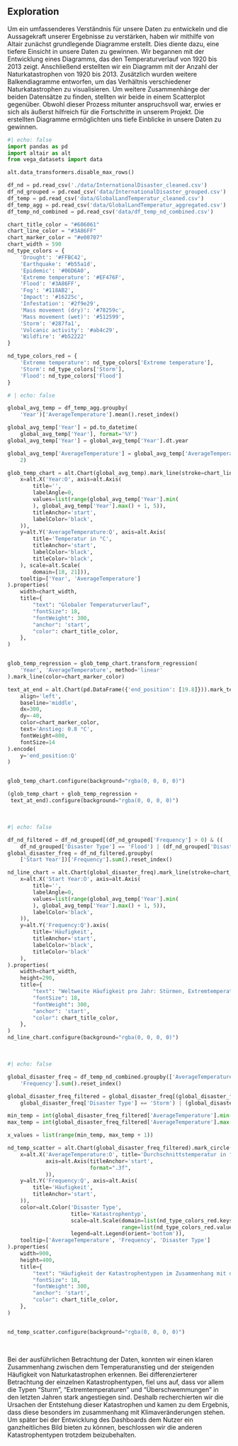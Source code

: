 ## Exploration
Um ein umfassenderes Verständnis für unsere Daten zu entwickeln und die Aussagekraft unserer Ergebnisse zu verstärken, 
haben wir mithilfe von Altair zunächst grundlegende Diagramme erstellt. Dies diente dazu, eine tiefere Einsicht in unsere Daten zu gewinnen. 
Wir begannen mit der Entwicklung eines Diagramms, das den Temperaturverlauf von 1920 bis 2013 zeigt. Anschließend erstellten wir ein 
Diagramm mit der Anzahl der Naturkatastrophen von 1920 bis 2013. Zusätzlich wurden weitere Balkendiagramme entworfen, 
um das Verhältnis verschiedener Naturkatastrophen zu visualisieren. Um weitere Zusammenhänge der beiden Datensätze zu finden, 
stellten wir beide in einem Scatterplot gegenüber. 
Obwohl dieser Prozess mitunter anspruchsvoll war, erwies er sich als äußerst hilfreich für die Fortschritte in unserem Projekt. 
Die erstellten Diagramme ermöglichten uns tiefe Einblicke in unsere Daten zu gewinnen.

```python
#| echo: false
import pandas as pd
import altair as alt
from vega_datasets import data

alt.data_transformers.disable_max_rows()

df_nd = pd.read_csv('./data/InternationalDisaster_cleaned.csv')
df_nd_grouped = pd.read_csv('data/InternationalDisaster_grouped.csv')
df_temp = pd.read_csv('data/GlobalLandTemperatur_cleaned.csv')
df_temp_agg = pd.read_csv('data/GlobalLandTemperatur_aggregated.csv')
df_temp_nd_combined = pd.read_csv('data/df_temp_nd_combined.csv')

chart_title_color = "#606061"
chart_line_color = "#3A86FF"
chart_marker_color = "#e00707"
chart_width = 590
nd_type_colors = {
    'Drought': '#FFBC42',
    'Earthquake': '#b55a1d',
    'Epidemic': '#06D6A0',
    'Extreme temperature': '#EF476F',
    'Flood': '#3A86FF',
    'Fog': '#118AB2',
    'Impact': '#16225c',
    'Infestation': '#2f9e29',
    'Mass movement (dry)': '#78259c',
    'Mass movement (wet)': '#512599',
    'Storm': '#287fa1',
    'Volcanic activity': '#ab4c29',
    'Wildfire': '#b52222'
}

nd_type_colors_red = {
    'Extreme temperature': nd_type_colors['Extreme temperature'],
    'Storm': nd_type_colors['Storm'],
    'Flood': nd_type_colors['Flood']
}
```

```python
# | echo: false

global_avg_temp = df_temp_agg.groupby(
    'Year')['AverageTemperature'].mean().reset_index()

global_avg_temp['Year'] = pd.to_datetime(
    global_avg_temp['Year'], format='%Y')
global_avg_temp['Year'] = global_avg_temp['Year'].dt.year

global_avg_temp['AverageTemperature'] = global_avg_temp['AverageTemperature'].round(
    2)

glob_temp_chart = alt.Chart(global_avg_temp).mark_line(stroke=chart_line_color).encode(
    x=alt.X('Year:O', axis=alt.Axis(
        title='',
        labelAngle=0,
        values=list(range(global_avg_temp['Year'].min(
        ), global_avg_temp['Year'].max() + 1, 5)),
        titleAnchor='start',
        labelColor='black',
    )),
    y=alt.Y('AverageTemperature:Q', axis=alt.Axis(
        title='Temperatur in °C',
        titleAnchor='start',
        labelColor='black',
        titleColor='black',
    ), scale=alt.Scale(
        domain=[18, 21])),
    tooltip=['Year', 'AverageTemperature']
).properties(
    width=chart_width,
    title={
        "text": "Globaler Temperaturverlauf",
        "fontSize": 18,
        "fontWeight": 300,
        "anchor": 'start',
        "color": chart_title_color,
    },
)


glob_temp_regression = glob_temp_chart.transform_regression(
    'Year', 'AverageTemperature', method='linear'
).mark_line(color=chart_marker_color)

text_at_end = alt.Chart(pd.DataFrame({'end_position': [19.8]})).mark_text(
    align='left',
    baseline='middle',
    dx=300,
    dy=-40,
    color=chart_marker_color,
    text='Anstieg: 0.8 °C',
    fontWeight=800,
    fontSize=14
).encode(
    y='end_position:Q'
)


glob_temp_chart.configure(background="rgba(0, 0, 0, 0)")

(glob_temp_chart + glob_temp_regression +
 text_at_end).configure(background="rgba(0, 0, 0, 0)")
```
<br/>
```python
#| echo: false

df_nd_filtered = df_nd_grouped[(df_nd_grouped['Frequency'] > 0) & ((
    df_nd_grouped['Disaster Type'] == 'Flood') | (df_nd_grouped['Disaster Type'] == 'Storm') | (df_nd_grouped['Disaster Type'] == 'Extreme temperatur'))]
global_disaster_freq = df_nd_filtered.groupby(
    ['Start Year'])['Frequency'].sum().reset_index()

nd_line_chart = alt.Chart(global_disaster_freq).mark_line(stroke=chart_line_color).encode(
    x=alt.X('Start Year:O', axis=alt.Axis(
        title='',
        labelAngle=0,
        values=list(range(global_avg_temp['Year'].min(
        ), global_avg_temp['Year'].max() + 1, 5)),
        labelColor='black',
    )),
    y=alt.Y('Frequency:Q').axis(
        title='Häufigkeit',
        titleAnchor='start',
        labelColor='black',
        titleColor='black'
    ),
).properties(
    width=chart_width,
    height=290,
    title={
        "text": "Weltweite Häufigkeit pro Jahr: Stürmen, Extremtemperaturen und Überschwemmungen",
        "fontSize": 18,
        "fontWeight": 300,
        "anchor": 'start',
        "color": chart_title_color,
    },
)
nd_line_chart.configure(background="rgba(0, 0, 0, 0)")
```
<br/>
```python
#| echo: false

global_disaster_freq = df_temp_nd_combined.groupby(['AverageTemperature', 'Disaster Type'])[
    'Frequency'].sum().reset_index()

global_disaster_freq_filtered = global_disaster_freq[(global_disaster_freq['Disaster Type'] == 'Flood') | (
    global_disaster_freq['Disaster Type'] == 'Storm') | (global_disaster_freq['Disaster Type'] == 'Extreme temperature')]

min_temp = int(global_disaster_freq_filtered['AverageTemperature'].min())
max_temp = int(global_disaster_freq_filtered['AverageTemperature'].max())

x_values = list(range(min_temp, max_temp + 1))

nd_temp_scatter = alt.Chart(global_disaster_freq_filtered).mark_circle().encode(
    x=alt.X('AverageTemperature:O', title='Durchschnittstemperatur in °C ',
            axis=alt.Axis(titleAnchor='start',
                          format=".3f",
            )),
    y=alt.Y('Frequency:Q', axis=alt.Axis(
        title='Häufigkeit',
        titleAnchor='start',
    )),
    color=alt.Color('Disaster Type',
                    title='Katastrophentyp',
                    scale=alt.Scale(domain=list(nd_type_colors_red.keys()),
                                    range=list(nd_type_colors_red.values())),
                    legend=alt.Legend(orient='bottom')), 
    tooltip=['AverageTemperature', 'Frequency', 'Disaster Type']
).properties(
    width=900,
    height=400,
    title={
        "text": "Häufigkeit der Katastrophentypen im Zusammenhang mit der Temperatur",
        "fontSize": 18,
        "fontWeight": 300,
        "anchor": 'start',
        "color": chart_title_color,
    },
)


nd_temp_scatter.configure(background="rgba(0, 0, 0, 0)")
```

<br>

Bei der ausführlichen Betrachtung der Daten, konnten wir einen klaren Zusammenhang zwischen dem Temperaturanstieg und 
der steigenden Häufigkeit von Naturkatastrophen erkennen. Bei differenzierterer Betrachtung der einzelnen Katastrophentypen, fiel uns auf, dass
vor allem die Typen "Sturm", "Extremtemperaturen" und "Überschwemmungen" in den letzten Jahren stark angestiegen sind. 
Deshalb recherchierten wir die Ursachen der Entstehung dieser Katastrophen und kamen zu dem Ergebnis, dass diese besonders im zusammenhang mit Klimaveränderungen stehen.
Um später bei der Entwicklung des Dashboards dem Nutzer ein ganzheitliches Bild bieten zu können, beschlossen wir die anderen Katastrophentypen trotzdem beizubehalten.
